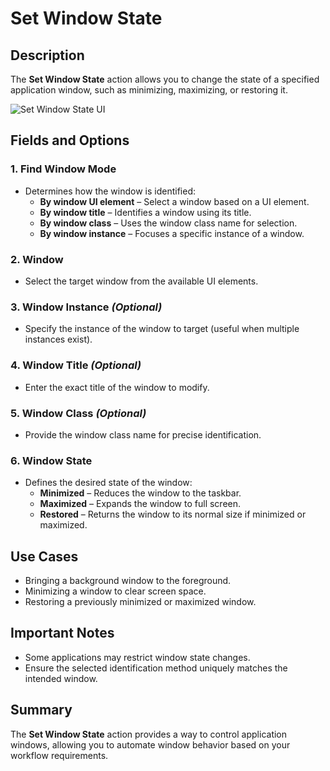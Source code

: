 # Set Window State

## Description

The **Set Window State** action allows you to change the state of a specified application window, such as minimizing, maximizing, or restoring it.

![Set Window State UI](../../../assets/ui-automation/set-window-state.png)

## Fields and Options

### **1. Find Window Mode**

- Determines how the window is identified:
  - **By window UI element** – Select a window based on a UI element.
  - **By window title** – Identifies a window using its title.
  - **By window class** – Uses the window class name for selection.
  - **By window instance** – Focuses a specific instance of a window.

### **2. Window**

- Select the target window from the available UI elements.

### **3. Window Instance** _(Optional)_

- Specify the instance of the window to target (useful when multiple instances exist).

### **4. Window Title** _(Optional)_

- Enter the exact title of the window to modify.

### **5. Window Class** _(Optional)_

- Provide the window class name for precise identification.

### **6. Window State**

- Defines the desired state of the window:
  - **Minimized** – Reduces the window to the taskbar.
  - **Maximized** – Expands the window to full screen.
  - **Restored** – Returns the window to its normal size if minimized or maximized.

## **Use Cases**

- Bringing a background window to the foreground.
- Minimizing a window to clear screen space.
- Restoring a previously minimized or maximized window.

## **Important Notes**

- Some applications may restrict window state changes.
- Ensure the selected identification method uniquely matches the intended window.

## **Summary**

The **Set Window State** action provides a way to control application windows, allowing you to automate window behavior based on your workflow requirements.
